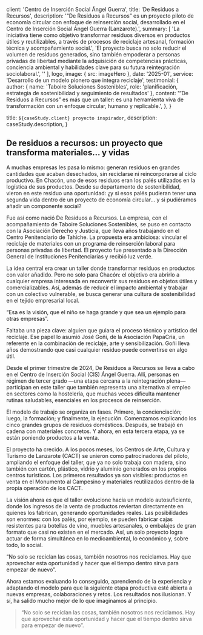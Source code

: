 
  client: 'Centro de Inserción Social Ángel Guerra',
  title: 'De Residuos a Recursos',
  description:
    '“De Residuos a Recursos” es un proyecto piloto de economía circular con enfoque de reinserción social, desarrollado en el Centro de Inserción Social Ángel Guerra (Lanzarote).',
  summary: [
    'La iniciativa tiene como objetivo transformar residuos diversos en productos útiles y reutilizables, a través de procesos de reciclaje artesanal, formación técnica y acompañamiento social.', 'El proyecto busca no solo reducir el volumen de residuos generados, sino también empoderar a personas privadas de libertad mediante la adquisición de competencias prácticas, conciencia ambiental y habilidades clave para su futura reintegración sociolaboral.', ''
  ],
  logo,
  image: { src: imageHero },
  date: '2025-01',
  service: 'Desarrollo de un modelo pionero que integra reciclaje',
  testimonial: {
    author: { name: 'Taboire Soluciones Sostenibles', role: 'planificación, estrategia de sostenibilidad y seguimiento de resultados' },
    content:
      '“De Residuos a Recursos” es más que un taller: es una herramienta viva de transformación con un enfoque circular, humano y replicable.',
  },
}

  title: `${caseStudy.client} proyecto inspirador`,
  description: caseStudy.description,
}

## De residuos a recursos: un proyecto que transforma materiales... y vidas

A muchas empresas les pasa lo mismo: generan residuos en grandes cantidades que acaban desechados, sin reciclarse ni reincorporarse al ciclo productivo. En Chacón, uno de esos residuos eran los palés utilizados en la logística de sus productos. Desde su departamento de sostenibilidad, vieron en este residuo una oportunidad: ¿y si esos palés pudieran tener una segunda vida dentro de un proyecto de economía circular… y si pudiéramos añadir un componente social?

Fue así como nació De Residuos a Recursos. La empresa, con el acompañamiento de Taboire Soluciones Sostenibles, se puso en contacto con la Asociación Derecho y Justicia, que lleva años trabajando en el Centro Penitenciario de Tahíche. La propuesta era ambiciosa: vincular el reciclaje de materiales con un programa de reinserción laboral para personas privadas de libertad. El proyecto fue presentado a la Dirección General de Instituciones Penitenciarias y recibió luz verde.

La idea central era crear un taller donde transformar residuos en productos con valor añadido. Pero no solo para Chacón: el objetivo era abrirlo a cualquier empresa interesada en reconvertir sus residuos en objetos útiles y comercializables. Así, además de reducir el impacto ambiental y trabajar con un colectivo vulnerable, se busca generar una cultura de sostenibilidad en el tejido empresarial local.

“Esa es la visión, que el niño se haga grande y que sea un ejemplo para otras empresas”.

Faltaba una pieza clave: alguien que guiara el proceso técnico y artístico del reciclaje. Ese papel lo asumió José Goñi, de la Asociación PapaCria, un referente en la combinación de reciclaje, arte y sensibilización. Goñi lleva años demostrando que casi cualquier residuo puede convertirse en algo útil.

Desde el primer trimestre de 2024, De Residuos a Recursos se lleva a cabo en el Centro de Inserción Social (CIS) Ángel Guerra. Allí, personas en régimen de tercer grado —una etapa cercana a la reintegración plena— participan en este taller que también representa una alternativa al empleo en sectores como la hostelería, que muchas veces dificulta mantener rutinas saludables, esenciales en los procesos de reinserción.

El modelo de trabajo se organiza en fases. Primero, la concienciación; luego, la formación; y finalmente, la ejecución. Comenzamos explicando los cinco grandes grupos de residuos domésticos. Después, se trabajó en cadena con materiales concretos. Y ahora, en esta tercera etapa, ya se están poniendo productos a la venta.

El proyecto ha crecido. A los pocos meses, los Centros de Arte, Cultura y Turismo de Lanzarote (CACT) se unieron como patrocinadores del piloto, ampliando el enfoque del taller, que ya no solo trabaja con madera, sino también con cartón, plástico, vidrio y aluminio generados en los propios centros turísticos. Los primeros resultados ya son visibles: productos en venta en el Monumento al Campesino y materiales reutilizados dentro de la propia operación de los CACT.

La visión ahora es que el taller evolucione hacia un modelo autosuficiente, donde los ingresos de la venta de productos reviertan directamente en quienes los fabrican, generando oportunidades reales.
Las posibilidades son enormes: con los palés, por ejemplo, se pueden fabricar cajas resistentes para botellas de vino, muebles artesanales, o embalajes de gran formato que casi no existen en el mercado. Así, un solo proyecto logra actuar de forma simultánea en lo medioambiental, lo económico y, sobre todo, lo social.

“No solo se reciclan las cosas, también nosotros nos reciclamos. Hay que aprovechar esta oportunidad y hacer que el tiempo dentro sirva para empezar de nuevo”.

Ahora estamos evaluando lo conseguido, aprendiendo de la experiencia y adaptando el modelo para que la siguiente etapa productiva esté abierta a nuevas empresas, colaboraciones y retos. Los resultados nos ilusionan. Y sí, ha salido mucho mejor de lo que imaginamos al principio.


<Blockquote
  author={{ name: 'Paula Gomes Souza', role: 'Co-fundadora Taboire' }}
  image={{ src: imagePaula }}
>
  “No solo se reciclan las cosas, también nosotros nos reciclamos. Hay que aprovechar esta oportunidad y hacer que el tiempo dentro sirva para empezar de nuevo”.
</Blockquote>

